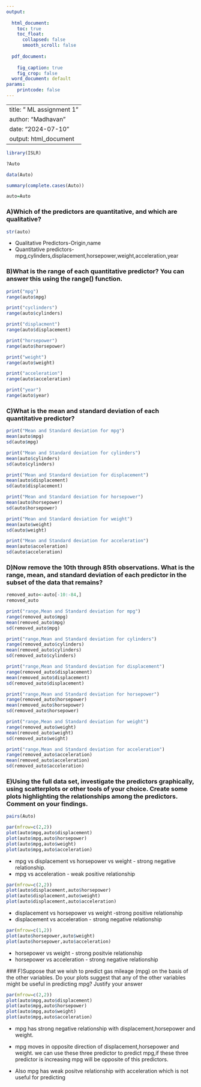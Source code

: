 ---
output:
  
  html_document:
    toc: true
    toc_float:
      collapsed: false
      smooth_scroll: false
        
  pdf_document:
    
    fig_caption: true
    fig_crop: false
  word_document: default
params:
    printcode: false
---


---
title: " ML assignment 1"
author: "Madhavan"
date: "2024-07-10"
output: html_document
---




```{r}
library(ISLR)
```
```{r}
?Auto
```



```{r}
data(Auto)
```


```{r}
summary(complete.cases(Auto))
```
```{r}
auto=Auto 
```
### A)Which of the predictors are quantitative, and which are qualitative?
```{r}
str(auto)
```

 * Qualitative Predictors-Origin,name
 * Quantitative predictors-mpg,cylinders,displacement,horsepower,weight,acceleration,year


### B)What is the range of each quantitative predictor? You can answer this using the range() function.
```{r}
print("mpg")
range(auto$mpg)

print("cyclinders")
range(auto$cylinders)

print("displacment")
range(auto$displacement)

print("horsepower")
range(auto$horsepower)

print("weight")
range(auto$weight)

print("acceleration")
range(auto$acceleration)

print("year")
range(auto$year)

```

### C)What is the mean and standard deviation of each quantitative predictor? 


```{r}
print("Mean and Standard deviation for mpg")
mean(auto$mpg)
sd(auto$mpg)

print("Mean and Standard deviation for cylinders")
mean(auto$cylinders)
sd(auto$cylinders)

print("Mean and Standard deviation for displacement")
mean(auto$displacement)
sd(auto$displacement)

print("Mean and Standard deviation for horsepower")
mean(auto$horsepower)
sd(auto$horsepower)

print("Mean and Standard deviation for weight")
mean(auto$weight)
sd(auto$weight)

print("Mean and Standard deviation for acceleration")
mean(auto$acceleration)
sd(auto$acceleration)
```

### D)Now remove the 10th through 85th observations. What is the range, mean, and standard deviation of each predictor in the subset of the data that remains? 


```{r}
removed_auto<-auto[-10:-84,]
removed_auto
```

```{r}
print("range,Mean and Standard deviation for mpg")
range(removed_auto$mpg)
mean(removed_auto$mpg)
sd(removed_auto$mpg)

print("range,Mean and Standard deviation for cylinders")
range(removed_auto$cylinders)
mean(removed_auto$cylinders)
sd(removed_auto$cylinders)

print("range,Mean and Standard deviation for displacement")
range(removed_auto$displacement)
mean(removed_auto$displacement)
sd(removed_auto$displacement)

print("range,Mean and Standard deviation for horsepower")
range(removed_auto$horsepower)
mean(removed_auto$horsepower)
sd(removed_auto$horsepower)

print("range,Mean and Standard deviation for weight")
range(removed_auto$weight)
mean(removed_auto$weight)
sd(removed_auto$weight)

print("range,Mean and Standard deviation for acceleration")
range(removed_auto$acceleration)
mean(removed_auto$acceleration)
sd(removed_auto$acceleration)
```

### E)Using the full data set, investigate the predictors graphically, using scatterplots or other tools of your choice. Create some plots highlighting the relationships among the predictors. Comment on your findings.

```{r}
pairs(Auto)
```

```{r}
par(mfrow=c(2,2))
plot(auto$mpg,auto$displacement)
plot(auto$mpg,auto$horsepower)
plot(auto$mpg,auto$weight)
plot(auto$mpg,auto$acceleration)
```
 * mpg vs displacement vs horsepower vs weight - strong negative relationship.
 * mpg vs acceleration - weak positive relationship
 
 
```{r}
par(mfrow=c(2,2))
plot(auto$displacement,auto$horsepower)
plot(auto$displacement,auto$weight)
plot(auto$displacement,auto$acceleration)
```
 
  * displacement vs horsepower vs weight -strong positive relationship
 *  displacement vs acceleration - strong negative relationship
 
 
```{r}
par(mfrow=c(1,2))
plot(auto$horsepower,auto$weight)
plot(auto$horsepower,auto$acceleration)
```
 
 * horsepower vs weight - strong positvie relationship
 * horsepower vs acceleration - strong negative relationship
 
 
 ### F)Suppose that we wish to predict gas mileage (mpg) on the basis of the other variables. Do your plots suggest that any of the other variables might be useful in predicting mpg? Justify your answer
 
```{r}
par(mfrow=c(2,2))
plot(auto$mpg,auto$displacement)
plot(auto$mpg,auto$horsepower)
plot(auto$mpg,auto$weight)
plot(auto$mpg,auto$acceleration)
```
 * mpg has strong negative relationship with displacement,horsepower and weight.
 * mpg moves in opposite direction of displacement,horsepower and weight. we can use these three predictor to predict mpg,if these three predictor is increasing mpg will be opposite of this predictors.
 
 * Also mpg has weak positve relationship with acceleration which is not useful for predicting
 
 